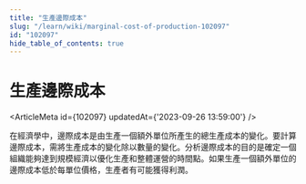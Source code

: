 ```yaml
---
title: "生產邊際成本"
slug: "/learn/wiki/marginal-cost-of-production-102097"
id: "102097"
hide_table_of_contents: true
---
```



# 生產邊際成本

<ArticleMeta id={102097} updatedAt={'2023-09-26 13:59:00'} />
<div className='border-solid border-b border-t-0 my-4 border-[var(--ifm-color-gray-300)]' />

在經濟學中，邊際成本是由生產一個額外單位所產生的總生產成本的變化。要計算邊際成本，需將生產成本的變化除以數量的變化。分析邊際成本的目的是確定一個組織能夠達到規模經濟以優化生產和整體運營的時間點。如果生產一個額外單位的邊際成本低於每單位價格，生產者有可能獲得利潤。
